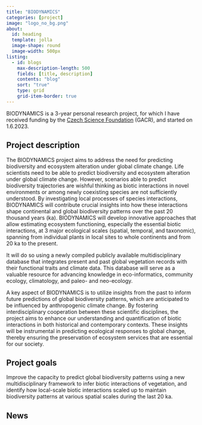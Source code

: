 ```yaml
---
title: "BIODYNAMICS"
categories: [project]
image: "logo_no_bg.png"
about:
  id: heading
  template: jolla
  image-shape: round
  image-width: 500px
listing: 
  - id: blogs
    max-description-length: 500
    fields: [title, description]
    contents: "blog"
    sort: "true"
    type: grid
    grid-item-border: true
---
```


::: {#heading}
BIODYNAMICS is a 3-year personal research project, for which I have received funding by the [Czech Science Foundation](https://gacr.cz/en/) (GACR), and started on 1.6.2023.
:::

## Project description
The BIODYNAMICS project aims to address the need for predicting biodiversity and ecosystem alteration under global climate change. Life scientists need to be able to predict biodiversity and ecosystem alteration under global climate change. However, scenarios able to predict biodiversity trajectories are wishful thinking as biotic interactions in novel environments or among newly coexisting species are not sufficiently understood. By investigating local processes of species interactions, BIODYNAMICS will contribute crucial insights into how these interactions shape continental and global biodiversity patterns over the past 20 thousand years (ka). BIODYNAMICS will develop innovative approaches that allow estimating ecosystem functioning, especially the essential biotic interactions, at 3 major ecological scales (spatial, temporal, and taxonomic), spanning from individual plants in local sites to whole continents and from 20 ka to the present.

It will do so using a newly compiled publicly available multidisciplinary database that integrates present and past global vegetation records with their functional traits and climate data. This database will serve as a valuable resource for advancing knowledge in eco-informatics, community ecology, climatology, and paleo- and neo-ecology.

A key aspect of BIODYNAMICS is to utilize insights from the past to inform future predictions of global biodiversity patterns, which are anticipated to be influenced by anthropogenic climate change. By fostering interdisciplinary cooperation between these scientific disciplines, the project aims to enhance our understanding and quantification of biotic interactions in both historical and contemporary contexts. These insights will be instrumental in predicting ecological responses to global change, thereby ensuring the preservation of ecosystem services that are essential for our society.

## Project goals
Improve the capacity to predict global biodiversity patterns using a new multidisciplinary framework to infer biotic interactions of vegetation, and identify how local-scale biotic interactions scaled up to maintain biodiversity patterns at various spatial scales during the last 20 ka.

## News
::: {#blogs}
:::

